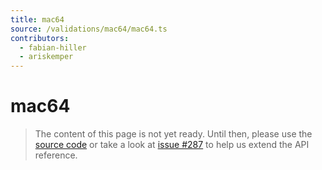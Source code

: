 ```yaml
---
title: mac64
source: /validations/mac64/mac64.ts
contributors:
  - fabian-hiller
  - ariskemper
---
```


# mac64

> The content of this page is not yet ready. Until then, please use the [source code](https://github.com/fabian-hiller/valibot/blob/main/library/src/validations/mac64/mac64.ts) or take a look at [issue #287](https://github.com/fabian-hiller/valibot/issues/287) to help us extend the API reference.
